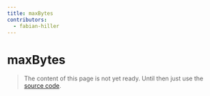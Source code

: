 ```yaml
---
title: maxBytes
contributors:
  - fabian-hiller
---
```


# maxBytes

> The content of this page is not yet ready. Until then just use the [source code](https://github.com/fabian-hiller/valibot/blob/main/library/src/validations/maxBytes/maxBytes.ts).
